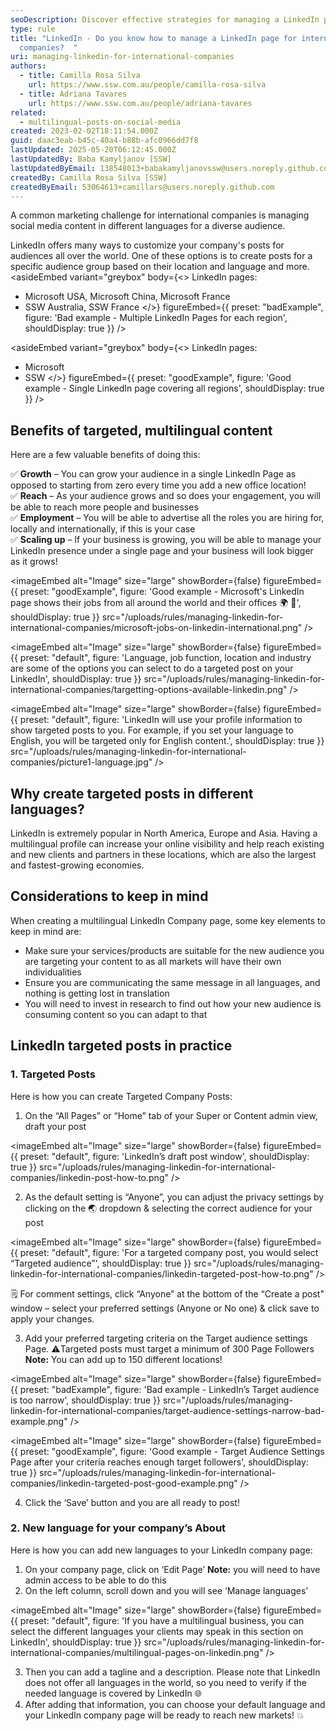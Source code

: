 ```yaml
---
seoDescription: Discover effective strategies for managing a LinkedIn page for international companies, including how to create targeted multilingual posts and expand your global reach.
type: rule
title: "LinkedIn - Do you know how to manage a LinkedIn page for international
  companies?  "
uri: managing-linkedin-for-international-companies
authors:
  - title: Camilla Rosa Silva
    url: https://www.ssw.com.au/people/camilla-rosa-silva
  - title: Adriana Tavares
    url: https://www.ssw.com.au/people/adriana-tavares
related:
  - multilingual-posts-on-social-media
created: 2023-02-02T18:11:54.000Z
guid: daac3eab-b45c-40a4-b88b-afc0966dd7f8
lastUpdated: 2025-05-20T06:12:45.000Z
lastUpdatedBy: Baba Kamyljanov [SSW]
lastUpdatedByEmail: 138548013+babakamyljanovssw@users.noreply.github.com
createdBy: Camilla Rosa Silva [SSW]
createdByEmail: 53064613+camillars@users.noreply.github.com
---
```


A common marketing challenge for international companies is managing social media content in different languages for a diverse audience.

LinkedIn offers many ways to customize your company's posts for audiences all over the world. One of these options is to create posts for a specific audience group based on their location and language and more.
<asideEmbed
  variant="greybox"
  body={<>
    LinkedIn pages:

* Microsoft USA, Microsoft China, Microsoft France
* SSW Australia, SSW France
  </>}
  figureEmbed={{
    preset: "badExample",
    figure: 'Bad example - Multiple LinkedIn Pages for each region',
    shouldDisplay: true
  }}
/>

<asideEmbed
  variant="greybox"
  body={<>
    LinkedIn pages:

* Microsoft
* SSW
  </>}
  figureEmbed={{
    preset: "goodExample",
    figure: 'Good example - Single LinkedIn page covering all regions',
    shouldDisplay: true
  }}
/>

## Benefits of targeted, multilingual content

Here are a few valuable benefits of doing this:

✅ **Growth** – You can grow your audience in a single LinkedIn Page as opposed to starting from zero every time you add a new office location! <br>
✅ **Reach** – As your audience grows and so does your engagement, you will be able to reach more people and businesses <br>
✅ **Employment** – You will be able to advertise all the roles you are hiring for, locally and internationally, if this is your case <br>
✅ **Scaling up** – If your business is growing, you will be able to manage your LinkedIn presence under a single page and your business will look bigger as it grows!

<imageEmbed
  alt="Image"
  size="large"
  showBorder={false}
  figureEmbed={{
    preset: "goodExample",
    figure: 'Good example - Microsoft\'s LinkedIn page shows their jobs from all around the world and their offices 🌍 🏢',
    shouldDisplay: true
  }}
  src="/uploads/rules/managing-linkedin-for-international-companies/microsoft-jobs-on-linkedin-international.png"
/>


<imageEmbed
  alt="Image"
  size="large"
  showBorder={false}
  figureEmbed={{
    preset: "default",
    figure: 'Language, job function, location and industry are some of the options you can select to do a targeted post on your LinkedIn',
    shouldDisplay: true
  }}
  src="/uploads/rules/managing-linkedin-for-international-companies/targetting-options-available-linkedin.png"
/>


<imageEmbed
  alt="Image"
  size="large"
  showBorder={false}
  figureEmbed={{
    preset: "default",
    figure: 'LinkedIn will use your profile information to show targeted posts to you. For example, if you set your language to English, you will be targeted only for English content.',
    shouldDisplay: true
  }}
  src="/uploads/rules/managing-linkedin-for-international-companies/picture1-language.jpg"
/>

## Why create targeted posts in different languages?

LinkedIn is extremely popular in North America, Europe and Asia. Having a multilingual profile can increase your online visibility and help reach existing and new clients and partners in these locations, which are also the largest and fastest-growing economies.

## Considerations to keep in mind

When creating a multilingual LinkedIn Company page, some key elements to keep in mind are:

* Make sure your services/products are suitable for the new audience you are targeting your content to as all markets will have their own individualities
* Ensure you are communicating the same message in all languages, and nothing is getting lost in translation
* You will need to invest in research to find out how your new audience is consuming content so you can adapt to that

## LinkedIn targeted posts in practice

### 1. Targeted Posts

Here is how you can create Targeted Company Posts:

1. On the “All Pages” or “Home” tab of your Super or Content admin view, draft your post

  
<imageEmbed
  alt="Image"
  size="large"
  showBorder={false}
  figureEmbed={{
    preset: "default",
    figure: 'LinkedIn’s draft post window',
    shouldDisplay: true
  }}
  src="/uploads/rules/managing-linkedin-for-international-companies/linkedin-post-how-to.png"
/>

2. As the default setting is “Anyone”, you can adjust the privacy settings by clicking on the 🌏 dropdown & selecting the correct audience for your post

  
<imageEmbed
  alt="Image"
  size="large"
  showBorder={false}
  figureEmbed={{
    preset: "default",
    figure: 'For a targeted company post, you would select “Targeted audience”',
    shouldDisplay: true
  }}
  src="/uploads/rules/managing-linkedin-for-international-companies/linkedin-targeted-post-how-to.png"
/>

  🗒️ For comment settings, click “Anyone” at the bottom of the “Create a post" window – select your preferred settings (Anyone or No one) & click save to apply your changes.

3. Add your preferred targeting criteria on the Target audience settings Page. ⚠️Targeted posts must target a minimum of 300 Page Followers
   **Note:** You can add up to 150 different locations!

<imageEmbed
  alt="Image"
  size="large"
  showBorder={false}
  figureEmbed={{
    preset: "badExample",
    figure: 'Bad example - LinkedIn’s Target audience is too narrow',
    shouldDisplay: true
  }}
  src="/uploads/rules/managing-linkedin-for-international-companies/target-audience-settings-narrow-bad-example.png"
/>

<imageEmbed
  alt="Image"
  size="large"
  showBorder={false}
  figureEmbed={{
    preset: "goodExample",
    figure: 'Good example - Target Audience Settings Page after your criteria reaches enough target followers',
    shouldDisplay: true
  }}
  src="/uploads/rules/managing-linkedin-for-international-companies/linkedin-targeted-post-good-example.png"
/>

4. Click the ‘Save’ button and you are all ready to post!

### 2. New language for your company’s About

Here is how you can add new languages to your LinkedIn company page:

1. On your company page, click on ‘Edit Page’
   **Note:** you will need to have admin access to be able to do this
2. On the left column, scroll down and you will see ‘Manage languages’

  
<imageEmbed
  alt="Image"
  size="large"
  showBorder={false}
  figureEmbed={{
    preset: "default",
    figure: 'If you have a multilingual business, you can select the different languages your clients may speak in this section on LinkedIn',
    shouldDisplay: true
  }}
  src="/uploads/rules/managing-linkedin-for-international-companies/multilingual-pages-on-linkedin.png"
/>

3. Then you can add a tagline and a description. Please note that LinkedIn does not offer all languages in the world, so you need to verify if the needed language is covered by LinkedIn 🌐
4. After adding that information, you can choose your default language and your LinkedIn company page will be ready to reach new markets! 💥
